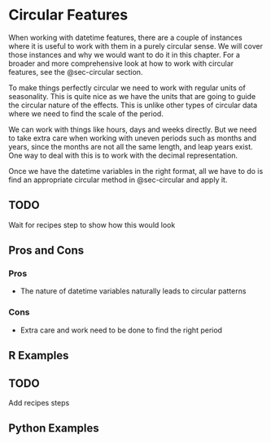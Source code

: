# Circular Features {#sec-datetime-circular}

When working with datetime features, there are a couple of instances where it is useful to work with them in a purely circular sense. We will cover those instances and why we would want to do it in this chapter. For a broader and more comprehensive look at how to work with circular features, see the @sec-circular section.

To make things perfectly circular we need to work with regular units of seasonality. This is quite nice as we have the units that are going to guide the circular nature of the effects. This is unlike other types of circular data where we need to find the scale of the period.

We can work with things like hours, days and weeks directly. But we need to take extra care when working with uneven periods such as months and years, since the months are not all the same length, and leap years exist. One way to deal with this is to work with the decimal representation.

Once we have the datetime variables in the right format, all we have to do is find an appropriate circular method in @sec-circular and apply it.

::: {.callout-caution}
# TODO

Wait for recipes step to show how this would look
:::

## Pros and Cons

### Pros

- The nature of datetime variables naturally leads to circular patterns

### Cons

- Extra care and work need to be done to find the right period

## R Examples

::: {.callout-caution}
# TODO

Add recipes steps
:::

## Python Examples

